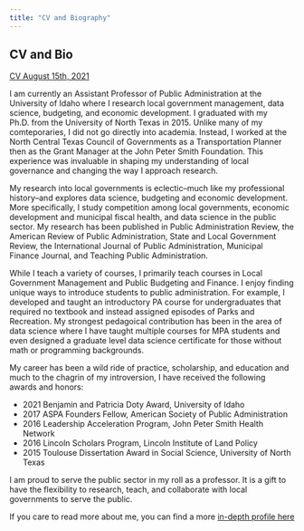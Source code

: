 ```yaml
---
title: "CV and Biography"
---
```


## CV and Bio

[CV August 15th, 2021](https://drive.google.com/file/d/1yIxK0g89FBT0oqC8ZvaDw_9B9XE3ddry/view?usp=sharing)

I am currently an Assistant Professor of Public Administration at the University of Idaho where I research local government management, data science, budgeting, and economic development. I graduated with my Ph.D. from the University of North Texas in 2015. Unlike many of my comteporaries, I did not go directly into academia. Instead, I worked at the North Central Texas Council of Governments as a Transportation Planner then as the Grant Manager at the John Peter Smith Foundation. This experience was invaluable in shaping my understanding of local governance and changing the way I approach research.

My research into local governments is eclectic--much like my professional history--and explores data science, budgeting and economic development. More specifically, I study competition among local governments, economic development and municipal fiscal health, and data science in the public sector. My research has been published in Public Administration Review, the American Review of Public Administration, State and Local Government Review, the International Journal of Public Administration, Municipal Finance Journal, and Teaching Public Administration. 

While I teach a variety of courses, I primarily teach courses in Local Government Management and Public Budgeting and Finance. I enjoy finding unique ways to introduce students to public administration. For example, I developed and taught an introductory PA course for undergraduates that required no textbook and instead assigned episodes of Parks and Recreation. My strongest pedagoical contribution has been in the area of data science where I have taught multiple courses for MPA students and even designed a graduate level data science certificate for those without math or programming backgrounds.

My career has been a wild ride of practice, scholarship, and education and much to the chagrin of my introversion, I have received the following awards and honors:

* 2021 Benjamin and Patricia Doty Award, University of Idaho
* 2017 ASPA Founders Fellow, American Society of Public Administration
* 2016 Leadership Acceleration Program, John Peter Smith Health Network
* 2016 Lincoln Scholars Program, Lincoln Institute of Land Policy
* 2015 Toulouse Dissertation Award in Social Science, University of North Texas

I am proud to serve the public sector in my roll as a professor. It is a gift to have the flexibility to research, teach, and collaborate with local governments to serve the public.

If you care to read more about me, you can find a more [in-depth profile here](https://www.uidaho.edu/class/politics-and-philosophy/news-and-events/overton)


